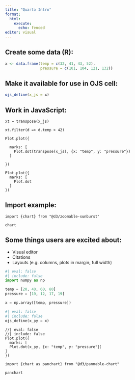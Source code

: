 ```yaml
---
title: "Quarto Intro"
format: 
  html: 
    execute:
      echo: fenced
editor: visual
---
```


## Create some data (R):

```r
x <- data.frame(temp = c(32, 41, 43, 52),
                pressure = c(101, 104, 121, 132))
```

## Make it available for use in OJS cell:

```r
ojs_define(x_js = x)
```

## Work in JavaScript:

```ojs
xt = transpose(x_js)
```

```ojs
xt.filter(d => d.temp > 42)
```

```ojs
Plot.plot({
  
  marks: [
    Plot.dot(transpose(x_js), {x: "temp", y: "pressure"})
  ]
  
})
```

```ojs
Plot.plot({
  marks: [
    Plot.dot
  ]
})
```

## Import example:

```ojs
import {chart} from "@d3/zoomable-sunburst"
```

```ojs
chart
```

## Some things users are excited about:

-   Visual editor
-   Citations
-   Layouts (e.g. columns, plots in margin, full width)

<!--## Just a Python example:-->

```python
#| eval: false
#| include: false
import numpy as np

temp = [20, 40, 60, 80]
pressure = [10, 12, 17, 19]

x = np.array([temp, pressure])
```

```python
#| eval: false
#| include: false
ojs_define(x_py = x)
```

```ojs
//| eval: false
//| include: false
Plot.plot({
  marks: [
  Plot.dot(x_py, {x: "temp", y: "pressure"})
]
})
```

```ojs
import {chart as panchart} from "@d3/pannable-chart"
```

```ojs
panchart
```
